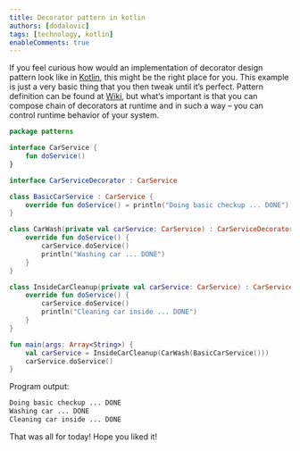 ```yaml
---
title: Decorator pattern in kotlin
authors: [dodalovic]
tags: [technology, kotlin]
enableComments: true
---
```


If you feel curious how would an implementation of decorator design pattern look like in [Kotlin](https://kotlinlang.org/),
this might be the right place for you. This example is just a very basic thing that you then tweak until
it’s perfect. Pattern definition can be found at [Wiki](https://en.wikipedia.org/wiki/Decorator_pattern), but what’s
important is that you can compose chain of decorators at runtime and in such a way – you can control runtime
behavior of your system.

<!--truncate-->

```kotlin
package patterns

interface CarService {
    fun doService()
}

interface CarServiceDecorator : CarService

class BasicCarService : CarService {
    override fun doService() = println("Doing basic checkup ... DONE")
}

class CarWash(private val carService: CarService) : CarServiceDecorator {
    override fun doService() {
        carService.doService()
        println("Washing car ... DONE")
    }
}

class InsideCarCleanup(private val carService: CarService) : CarServiceDecorator {
    override fun doService() {
        carService.doService()
        println("Cleaning car inside ... DONE")
    }
}

fun main(args: Array<String>) {
    val carService = InsideCarCleanup(CarWash(BasicCarService()))
    carService.doService()
}
```

Program output:

```bash
Doing basic checkup ... DONE
Washing car ... DONE
Cleaning car inside ... DONE
```

That was all for today! Hope you liked it!
